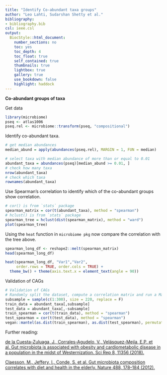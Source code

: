---
title: "Identify Co-abundant taxa groups"
author: "Leo Lahti, Sudarshan Shetty et al."
bibliography: 
- bibliography.bib
csl: ieee.csl
output:
  BiocStyle::html_document:
    number_sections: no
    toc: yes
    toc_depth: 4
    toc_float: true
    self_contained: true
    thumbnails: true
    lightbox: true
    gallery: true
    use_bookdown: false
    highlight: haddock
---
<!--
  %\VignetteIndexEntry{microbiome tutorial}
  %\VignetteEngine{knitr::rmarkdown}
  %\usepackage[utf8]{inputenc}
  %\VignetteEncoding{UTF-8}
-->

**Co-abundant groups of taxa**    

Get data  
```{r cag-1}
library(microbiome)
pseq <- atlas1006
pseq.rel <- microbiome::transform(pseq, "compositional")
```

Identify co-abundant taxa. 
```{r cag-2}
# get median abundances 
median_abund = apply(abundances(pseq.rel), MARGIN = 1, FUN = median)

# select taxa with median abundance of more than or equal to 0.01
abundant_taxa = abundances(pseq)[median_abund >= 0.01, ]
# check how many taxa
nrow(abundant_taxa)
# check which taxa
rownames(abundant_taxa)
```


Use Spearman's correlation to identify which of the co-abundant groups show correlation.   
```{r cag-1}
# cor() is from `stats` package
spearman_matrix = cor(t(abundant_taxa), method = "spearman")
# hclust() is from `stats` package
spearman_tree = hclust(dist(spearman_matrix), method = "ward")
plot(spearman_tree)

```

Using the `heat` function in `microbiome pkg` now compare the correlation with the tree above.  
```{r plot-heat}
spearman_long_df <- reshape2::melt(spearman_matrix)
head(spearman_long_df)

heat(spearman_long_df, "Var1","Var2", 
     order.rows = TRUE, order.cols = TRUE) + 
  theme_bw() + theme(axis.text.x = element_text(angle = 90))
```

Validation of CAGs   
```{r}
# Validation of CAGs 
# Randomly split the dataset, compute a correlation matrix and run a Mantel test
subsample = sample(c(1:300), size = 220, replace = F)
train_data = abundant_taxa[,subsample]
test_data = abundant_taxa[,-subsample]
train_spearman = cor(t(train_data), method = "spearman")
test_spearman = cor(t(test_data), method = "spearman")
vegan::mantel(as.dist(train_spearman), as.dist(test_spearman), permutations=999)
```

Further reading:  

[de la Cuesta-Zuluaga, J., Corrales-Agudelo, V., Velásquez-Mejía, E.P. et al. Gut microbiota is associated with obesity and cardiometabolic disease in a population in the midst of Westernization. Sci Rep 8, 11356 (2018).](https://doi.org/10.1038/s41598-018-29687-x)   

[Claesson, M., Jeffery, I., Conde, S. et al. Gut microbiota composition correlates with diet and health in the elderly. Nature 488, 178–184 (2012).](https://doi.org/10.1038/nature11319)  
